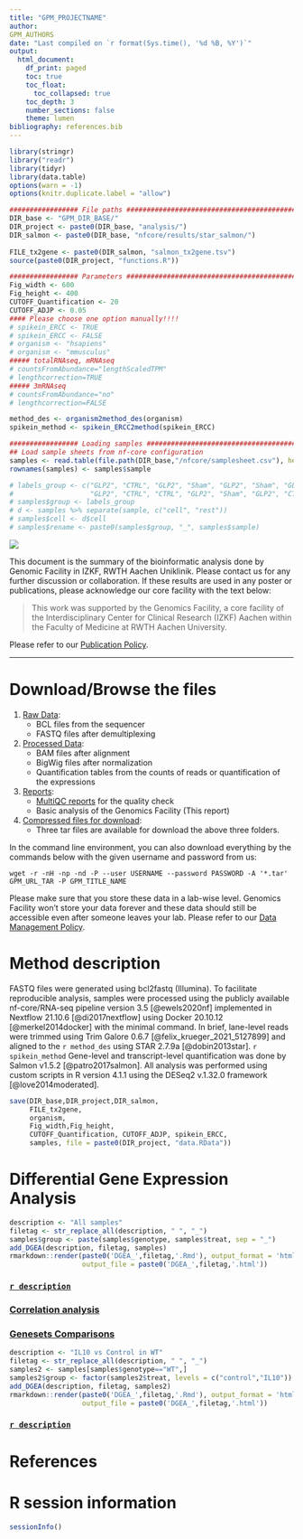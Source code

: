 ```yaml
---
title: "GPM_PROJECTNAME"
author: 
GPM_AUTHORS
date: "Last compiled on `r format(Sys.time(), '%d %B, %Y')`"
output:
  html_document:
    df_print: paged
    toc: true
    toc_float:
      toc_collapsed: true
    toc_depth: 3
    number_sections: false
    theme: lumen
bibliography: references.bib
---
```


```r
library(stringr)
library("readr")
library(tidyr)
library(data.table)
options(warn = -1)
options(knitr.duplicate.label = "allow")

################# File paths #####################################################
DIR_base <- "GPM_DIR_BASE/"
DIR_project <- paste0(DIR_base, "analysis/")
DIR_salmon <- paste0(DIR_base, "nfcore/results/star_salmon/")
 
FILE_tx2gene <- paste0(DIR_salmon, "salmon_tx2gene.tsv")
source(paste0(DIR_project, "functions.R"))

################# Parameters #####################################################
Fig_width <- 600
Fig_height <- 400
CUTOFF_Quantification <- 20
CUTOFF_ADJP <- 0.05
#### Please choose one option manually!!!!
# spikein_ERCC <- TRUE
# spikein_ERCC <- FALSE
# organism <- "hsapiens"
# organism <- "mmusculus"
##### totalRNAseq, mRNAseq
# countsFromAbundance="lengthScaledTPM"
# lengthcorrection=TRUE
##### 3mRNAseq
# countsFromAbundance="no"
# lengthcorrection=FALSE

method_des <- organism2method_des(organism) 
spikein_method <- spikein_ERCC2method(spikein_ERCC)

################# Loading samples ################################################
## Load sample sheets from nf-core configuration
samples <- read.table(file.path(DIR_base,"/nfcore/samplesheet.csv"), header=TRUE, sep = ",")
rownames(samples) <- samples$sample

# labels_group <- c("GLP2", "CTRL", "GLP2", "Sham", "GLP2", "Sham", "GLP2", "CTRL", "Sham",
#                   "GLP2", "CTRL", "CTRL", "GLP2", "Sham", "GLP2", "CTRL", "Sham")
# samples$group <- labels_group
# d <- samples %>% separate(sample, c("cell", "rest"))
# samples$cell <- d$cell
# samples$rename <- paste0(samples$group, "_", samples$sample)

```


![](RWTH_IZKF_GF_Logo_rgb.png)

This document is the summary of the bioinformatic analysis done by Genomic Facility in IZKF, RWTH Aachen Uniklinik. Please contact us for any further discussion or collaboration. If these results are used in any poster or publications, please acknowledge our core facility with the text below:

> This work was supported by the Genomics Facility, a core facility of the Interdisciplinary Center for Clinical Research (IZKF) Aachen within the Faculty of Medicine at RWTH Aachen University.

Please refer to our [Publication Policy](https://genomics.rwth-aachen.de/services/publication-policy/).

***

# Download/Browse the files

1. [Raw Data](GPM_URL_1_Raw_data): 
    * BCL files from the sequencer
    * FASTQ files after demultiplexing
2. [Processed Data](GPM_URL_2_Processed_data): 
    * BAM files after alignment
    * BigWig files after normalization
    * Quantification tables from the counts of reads or quantification of the expressions
3. [Reports](GPM_URL_3_Reports):
    * [MultiQC reports](GPM_URL_3_Reports/multiqc/multiqc_report.html) for the quality check
    * Basic analysis of the Genomics Facility (This report)
4. [Compressed files for download](GPM_URL_TAR):
    * Three tar files are available for download the above three folders.
  
In the command line environment, you can also download everything by the commands below with the given username and password from us:

```
wget -r -nH -np -nd -P --user USERNAME --password PASSWORD -A '*.tar' GPM_URL_TAR -P GPM_TITLE_NAME 
```

Please make sure that you store these data in a lab-wise level. Genomics Facility won't store your data forever and these data should still be accessible even after someone leaves your lab. Please refer to our [Data Management Policy](https://genomics.rwth-aachen.de/services/data-management-policy/).

\textcolor{red}{Your data will be deleted according to this policy automatically. Please download everything.}

# Method description

FASTQ files were generated using bcl2fastq (Illumina). To facilitate reproducible analysis, samples were processed using the publicly available nf-core/RNA-seq pipeline version 3.5 [@ewels2020nf] implemented in Nextflow 21.10.6 [@di2017nextflow] using Docker 20.10.12 [@merkel2014docker] with the minimal command. In brief, lane-level reads were trimmed using Trim Galore 0.6.7 [@felix_krueger_2021_5127899] and aligned to the `r method_des` using STAR 2.7.9a [@dobin2013star]. `r spikein_method` Gene-level and transcript-level quantification was done by Salmon v1.5.2 [@patro2017salmon]. All analysis was performed using custom scripts in R version 4.1.1 using the DESeq2 v.1.32.0 framework [@love2014moderated].


```r
save(DIR_base,DIR_project,DIR_salmon,
     FILE_tx2gene,
     organism,
     Fig_width,Fig_height,
     CUTOFF_Quantification, CUTOFF_ADJP, spikein_ERCC,
     samples, file = paste0(DIR_project, "data.RData"))
```

# Differential Gene Expression Analysis

```r
description <- "All samples"
filetag <- str_replace_all(description, " ", "_")
samples$group <- paste(samples$genotype, samples$treat, sep = "_")
add_DGEA(description, filetag, samples)
rmarkdown::render(paste0('DGEA_',filetag,'.Rmd'), output_format = 'html_document',
                  output_file = paste0('DGEA_',filetag,'.html'))
```

### [`r description`](`r paste0('DGEA_',filetag,'.html')`)

### [Correlation analysis](DGEA_correlation_analysis.html)
### [Genesets Comparisons](DGEA_genesets_comparisons.html)

```r
description <- "IL10 vs Control in WT"
filetag <- str_replace_all(description, " ", "_")
samples2 <- samples[samples$genotype=="WT",]
samples2$group <- factor(samples2$treat, levels = c("control","IL10"))
add_DGEA(description, filetag, samples2)
rmarkdown::render(paste0('DGEA_',filetag,'.Rmd'), output_format = 'html_document',
                  output_file = paste0('DGEA_',filetag,'.html'))
```

### [`r description`](`r paste0('DGEA_',filetag,'.html')`)

<!-- # GO Analysis

### [GO Analyses](GO_analyses.html)
### [GO Integration](GO_integration.html) -->

# References

<div id="refs"></div>


# R session information

```r
sessionInfo()
```